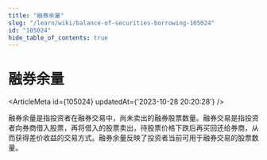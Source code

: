 ```yaml
---
title: "融券余量"
slug: "/learn/wiki/balance-of-securities-borrowing-105024"
id: "105024"
hide_table_of_contents: true
---
```



# 融券余量

<ArticleMeta id={105024} updatedAt={'2023-10-28 20:20:28'} />
<div className='border-solid border-b border-t-0 my-4 border-[var(--ifm-color-gray-300)]' />

融券余量是指投资者在融券交易中，尚未卖出的融券股票数量。融券交易是指投资者向券商借入股票，再将借入的股票卖出，待股票价格下跌后再买回还给券商，从而获得差价收益的交易方式。融券余量反映了投资者当前可用于融券交易的股票数量。
